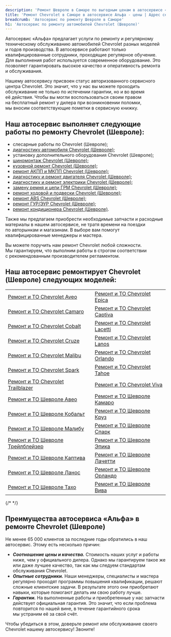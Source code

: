```yaml
---
description: 'Ремонт Шевроле в Самаре по выгодным ценам в автосервисе «Альфа». Приглашаем всех владельцев Chevrolet на техническое обслуживание!'
title: 'Ремонт Chevrolet в Самаре в автосервисе Альфа - цены | Адрес сервиса Шевроле'
breadcrumb: 'Автосервис по ремонту Шевроле в Самаре'
h1: 'Автосервис по ремонту автомобилей Chevrolet (Шевроле)'
---
```

<p>
	 Автосервис «Альфа» предлагает услуги по&nbsp;ремонту и&nbsp;регулярному техническому обслуживанию автомобилей Chevrolet разных моделей и&nbsp;годов производства. В&nbsp;автосервисе работают только квалифицированные сотрудники, проходящие регулярное обучение. Для выполнения работ используется современное оборудование. Это позволяет гарантировать высокое качество и&nbsp;оперативность ремонта и&nbsp;обслуживания.
</p>
<p>
	 Нашему автосервису присвоен статус авторизованного сервисного центра Chevrolet. Это значит, что у&nbsp;нас вы&nbsp;можете проходить обслуживание не&nbsp;только по&nbsp;истечении гарантии, но&nbsp;и&nbsp;во&nbsp;время её&nbsp;действия. Чтобы вы&nbsp;могли воспользоваться своим правом на&nbsp;бесплатный ремонт у&nbsp;дилера при возникновении поломки, мы&nbsp;вносим соответствующие пометки в&nbsp;сервисную книжку.
</p>
<div class="flat-title v4">
	<h2>Наш автосервис выполняет следующие работы по ремонту Chevrolet (Шевроле):</h2>
</div>
<div class="video-list list clearfix">
	<ul class="list">
		<li>слесарные работы по Chevrolet (Шевроле);</li>
		<li><a href="/remont/chevrolet/kompyuternaya-diagnostika/">диагностику автомобиля Chevrolet (Шевроле)</a>;</li>
		<li>установку дополнительного оборудования Chevrolet (Шевроле);</li>
		<li><a href="/remont/chevrolet/shinomontazh/">шиномонтаж Chevrolet (Шевроле)</a>;</li>
		<li><a href="/remont/chevrolet/kuzovnoj-remont-i-pokraska-avtomobilya/">кузовной ремонт Chevrolet (Шевроле)</a>;</li>
		<li><a href="/remont/chevrolet/remont-akpp-i-mkpp/">ремонт АКПП и МКПП Chevrolet (Шевроле)</a>;</li>
		<li><a href="/remont/chevrolet/diagnostika-i-remont-dvigatelya/">диагностику и ремонт двигателя Chevrolet (Шевроле)</a>;</li>
		<li><a href="/remont/chevrolet/diagnostika-i-ustranenie-problem-v-rabote-ehlektricheskoj-sistemy/">диагностику и ремонт электрики Chevrolet (Шевроле)</a>;</li>
		<li><a href="/remont/chevrolet/zamena-remnya-i-cepi-grm/">замену ремня и цепи ГРМ Chevrolet (Шевроле)</a>;</li>
		<li><a href="/remont/chevrolet/zamena-i-remont-hodovoj-chasti-i-podveski/">ремонт ходовой и подвески Chevrolet (Шевроле)</a>;</li>
		<li><a href="/remont/chevrolet/diagnostika-i-remont-abs/">ремонт ABS Chevrolet (Шевроле)</a>;</li>
		<li><a href="/remont/chevrolet/diagnostika-i-ustranenie-neispravnostej-v-rabote-gur-i-ehur/">ремонт ГУР/ЭУР Chevrolet (Шевроле)</a>;</li>
		<li><a href="/remont/chevrolet/diagnostika-i-remont-avtomobilnyh-kondicionerov/">ремонт кондиционера Chevrolet (Шевроле)</a>.</li>
	</ul>
</div>
<p>
	 Также мы&nbsp;предлагаем приобрести необходимые запчасти и&nbsp;расходные материалы в&nbsp;нашем автосервисе, не&nbsp;тратя времени на&nbsp;поездки по&nbsp;авторынкам и&nbsp;магазинам. В&nbsp;выборе вам помогут квалифицированные менеджеры и&nbsp;мастера.
</p>
<p>
	 Вы&nbsp;можете поручить нам ремонт Chevrolet любой сложности. Мы&nbsp;гарантируем, что выполним работы в&nbsp;строгом соответствии с&nbsp;рекомендованным производителем регламентом.
</p>
<div class="flat-title v4">
	<h2>Наш автосервис ремонтирует Chevrolet (Шевроле) следующих моделей:</h2>
</div>
<div>
	<table class="simple-table">
	<tbody>
	<tr class="someClass">
		<td>
 <a href="https://www.alpha-center.ru/remont/to/aveo/">Ремонт и ТО Chevrolet Aveo</a>
		</td>
		<td>
 <a href="https://www.alpha-center.ru/remont/to/epica/">Ремонт и ТО Chevrolet Epica</a>
		</td>
	</tr>
	<tr class="someClass">
		<td>
 <a href="https://www.alpha-center.ru/remont/to/camaro/">Ремонт и ТО Chevrolet Camaro</a>
		</td>
		<td>
 <a href="https://www.alpha-center.ru/remont/to/captiva/">Ремонт и ТО Chevrolet Captiva</a>
		</td>
	</tr>
	<tr class="someClass">
		<td colspan="1">
 <a href="https://www.alpha-center.ru/remont/to/cobalt/">Ремонт и ТО Chevrolet Cobalt</a>
		</td>
		<td colspan="1">
 <a href="https://www.alpha-center.ru/remont/to/lacetti/">Ремонт и ТО Chevrolet Lacetti</a>
		</td>
	</tr>
	<tr class="someClass">
		<td>
 <a href="https://www.alpha-center.ru/remont/to/cruze/">Ремонт и ТО Chevrolet Cruze</a>
		</td>
		<td>
 <a href="https://www.alpha-center.ru/remont/to/lanos/">Ремонт и ТО Chevrolet Lanos</a>
		</td>
	</tr>
	<tr class="someClass">
		<td>
 <a href="https://www.alpha-center.ru/remont/to/malibu/">Ремонт и ТО Chevrolet Malibu</a>
		</td>
		<td>
 <a href="https://www.alpha-center.ru/remont/to/orlando/">Ремонт и ТО Chevrolet Orlando</a>
		</td>
	</tr>
	<tr class="someClass">
		<td>
 <a href="https://www.alpha-center.ru/remont/to/spark/">Ремонт и ТО Chevrolet Spark</a>
		</td>
		<td>
 <a href="https://www.alpha-center.ru/remont/to/tahoe/">Ремонт и ТО Chevrolet Tahoe</a>
		</td>
	</tr>
	<tr class="someClass">
		<td>
 <a href="https://www.alpha-center.ru/remont/to/trailblazer/">Ремонт и ТО Chevrolet Trailblazer</a>
		</td>
		<td>
 <a href="https://www.alpha-center.ru/remont/to/viva/">Ремонт и ТО Chevrolet Viva</a>
		</td>
	</tr>
	<tr class="someClass">
		<td>
 <a href="https://www.alpha-center.ru/remont/to/aveo/">Ремонт и ТО Шевроле Авео</a>
		</td>
		<td>
 <a href="https://www.alpha-center.ru/remont/to/camaro/">Ремонт и ТО Шевроле Камаро</a>
		</td>
	</tr>
	<tr class="someClass">
		<td>
 <a href="https://www.alpha-center.ru/remont/to/cobalt/">Ремонт и ТО Шевроле Кобальт</a>
		</td>
		<td>
 <a href="https://www.alpha-center.ru/remont/to/cruze/">Ремонт и ТО Шевроле Круз</a>
		</td>
	</tr>
	<tr class="someClass">
		<td>
 <a href="https://www.alpha-center.ru/remont/to/malibu/">Ремонт и ТО Шевроле Малибу</a>
		</td>
		<td>
 <a href="https://www.alpha-center.ru/remont/to/spark/">Ремонт и ТО Шевроле Спарк</a>
		</td>
	</tr>
	<tr class="someClass">
		<td>
 <a href="https://www.alpha-center.ru/remont/to/trailblazer/">Ремонт и ТО Шевроле Трейлблейзер</a>
		</td>
		<td>
 <a href="https://www.alpha-center.ru/remont/to/epica/">Ремонт и ТО Шевроле Эпика</a>
		</td>
	</tr>
	<tr class="someClass">
		<td>
 <a href="https://www.alpha-center.ru/remont/to/captiva/">Ремонт и ТО Шевроле Каптива</a>
		</td>
		<td>
 <a href="https://www.alpha-center.ru/remont/to/lacetti/">Ремонт и ТО Шевроле Лачетти</a>
		</td>
	</tr>
	<tr class="someClass">
		<td>
 <a href="https://www.alpha-center.ru/remont/to/lanos/">Ремонт и ТО Шевроле Ланос</a>
		</td>
		<td>
 <a href="https://www.alpha-center.ru/remont/to/orlando/">Ремонт и ТО Шевроле Орландо</a>
		</td>
	</tr>
	<tr class="someClass">
		<td>
 <a href="https://www.alpha-center.ru/remont/to/tahoe/">Ремонт и ТО Шевроле Тахо</a>
		</td>
		<td>
 <a href="https://www.alpha-center.ru/remont/to/viva/">Ремонт и ТО Шевроле Вива</a>
		</td>
	</tr>
	</tbody>
	</table>
		<div id="containers" style="text-align:center;display:none">
<a href="#" id="loadMore">Посмотреть ещё</a>
</div>
{/* <script>
	  if (document.getElementsByClassName('someClass').length > 7 ) {
      document.getElementById("containers").style.display = "block";
    }
	</script> */}
</div>
<div class="flat-title v4">
	<h2>Преимущества автосервиса «Альфа» в ремонте Chevrolet (Шевроле)</h2>
</div>
<p>
	 Не&nbsp;менее 65&nbsp;000 клиентов за&nbsp;последние годы обратились в наш автосервис. Этому есть несколько причин:
</p>
<div class="video-list list clearfix">
	<ul class="list">
		<li><em><strong>Соотношение цены и&nbsp;качества.</strong></em> Стоимость наших услуг и&nbsp;работы ниже, чем у&nbsp;официального дилера. Однако мы&nbsp;гарантируем такое&nbsp;же или даже лучшее качество, так как мы&nbsp;следуем стандартам обслуживания Chevrolet.</li>
		<li><em><strong>Опытные сотрудники.</strong></em> Наши менеджеры, специалисты и&nbsp;мастера регулярно проходят программы повышения квалификации, решают сложные клиентские задачи. В&nbsp;результате этого они приобретают навыки, которые помогают делать им&nbsp;свою работу лучше.</li>
		<li><em><strong>Гарантии.</strong></em> На&nbsp;выполненные работы и&nbsp;приобретенные у&nbsp;нас запчасти действует официальная гарантия. Это значит, что если проблема повторится по&nbsp;нашей вине, в&nbsp;течение гарантийного срока мы&nbsp;устраним её&nbsp;за&nbsp;свой счёт. </li>
	</ul>
</div>
<p>
	 Чтобы убедиться в&nbsp;этом, доверьте ремонт или обслуживание своего Chevrolet нашему автосервису! Звоните!
</p>